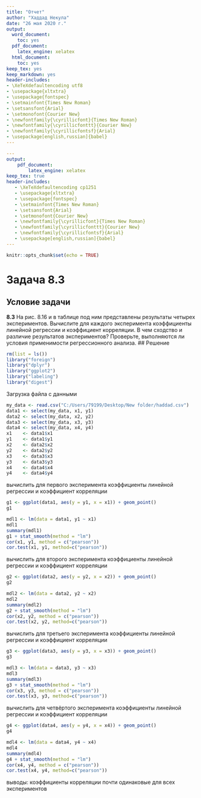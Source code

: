 ```yaml
---
title: "Отчет"
author: "Хаддад Некула"
date: "26 мая 2020 г."
output:
  word_document:
    toc: yes
  pdf_document:
    latex_engine: xelatex
  html_document:
    toc: yes
keep_tex: yes
keep_markdown: yes
header-includes:
- \XeTeXdefaultencoding utf8
- \usepackage{xltxtra}
- \usepackage{fontspec}
- \setmainfont{Times New Roman}
- \setsansfont{Arial}
- \setmonofont{Courier New}
- \newfontfamily{\cyrillicfont}{Times New Roman}
- \newfontfamily{\cyrillicfonttt}{Courier New}
- \newfontfamily{\cyrillicfontsf}{Arial}
- \usepackage[english,russian]{babel}
---
```



```YAML
---
output: 
    pdf_document:
        latex_engine: xelatex
keep_tex: true        
header-includes:
   - \XeTeXdefaultencoding cp1251
   - \usepackage{xltxtra}
   - \usepackage{fontspec}
   - \setmainfont{Times New Roman}
   - \setsansfont{Arial}
   - \setmonofont{Courier New}
   - \newfontfamily{\cyrillicfont}{Times New Roman}
   - \newfontfamily{\cyrillicfonttt}{Courier New} 
   - \newfontfamily{\cyrillicfontsf}{Arial} 
   - \usepackage[english,russian]{babel}
---
```

```r
knitr::opts_chunk$set(echo = TRUE)
```

# Задача 8.3  

## Условие задачи

**8.3**  На рис. 8.16 и в таблице под ним представлены результаты четырех экспериментов. Вычислите для каждого эксперимента коэффициенты линейной регрессии и коэффициент корреляции. В чем сходство и различие результатов экспериментов? Проверьте, выполняются ли условия применимости регрессионного анализа. 
## Решение

```r
rm(list = ls())
library("foreign")
library("dplyr")
library("ggplot2")
library("labeling")
library("digest")
```
Загрузка файла с данными
```r
my_data <- read.csv("C:/Users/79199/Desktop/New folder/haddad.csv")
data1 <- select(my_data, x1, y1)
data2 <- select(my_data, x2, y2)
data3 <- select(my_data, x3, y3)
data4 <- select(my_data, x4, y4)
x1    <- data1$x1
y1    <- data1$y1
x2    <- data2$x2
y2    <- data2$y2
x3    <- data3$x3
y3    <- data3$y3
x4    <- data4$x4
y4    <- data4$y4
```
вычислить для первого эксперимента коэффициенты линейной регрессии и коэффициент корреляции
```r
g1 <- ggplot(data1, aes(y = y1, x = x1)) + geom_point()
g1

mdl1 <- lm(data = data1, y1 ~ x1)
mdl1
summary(mdl1)
g1 + stat_smooth(method = "lm")
cor(x1, y1, method = c("pearson"))
cor.test(x1, y1, method=c("pearson"))
```
вычислить для второго эксперимента коэффициенты линейной регрессии и коэффициент корреляции
```r
g2 <- ggplot(data2, aes(y = y2, x = x2)) + geom_point()
g2

mdl2 <- lm(data = data2, y2 ~ x2)
mdl2
summary(mdl2)
g2 + stat_smooth(method = "lm")
cor(x2, y2, method = c("pearson"))
cor.test(x2, y2, method=c("pearson"))
```
вычислить для третьего эксперимента коэффициенты линейной регрессии и коэффициент корреляции
```r
g3 <- ggplot(data3, aes(y = y3, x = x3)) + geom_point()
g3

mdl3 <- lm(data = data3, y3 ~ x3)
mdl3
summary(mdl3)
g3 + stat_smooth(method = "lm")
cor(x3, y3, method = c("pearson"))
cor.test(x3, y3, method=c("pearson"))
```
вычислить для четвёртого эксперимента коэффициенты линейной регрессии и коэффициент корреляции
```r
g4 <- ggplot(data4, aes(y = y4, x = x4)) + geom_point()
g4

mdl4 <- lm(data = data4, y4 ~ x4)
mdl4
summary(mdl4)
g4 + stat_smooth(method = "lm")
cor(x4, y4, method = c("pearson"))
cor.test(x4, y4, method=c("pearson"))
```
выводы: коэффициенты корреляции почти одинаковые для всех экспериментов
